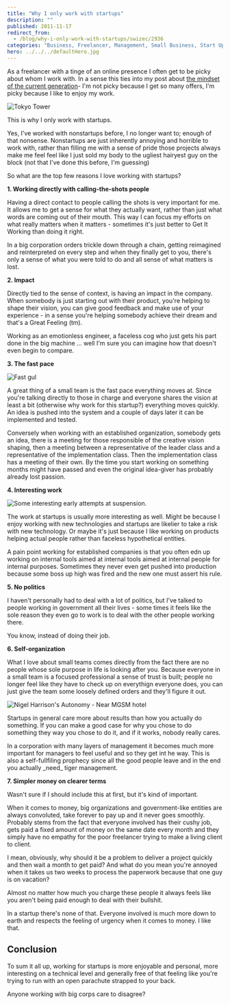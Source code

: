 ```yaml
---
title: "Why I only work with startups"
description: ""
published: 2011-11-17
redirect_from:
  - /blog/why-i-only-work-with-startups/swizec/2936
categories: "Business, Freelancer, Management, Small Business, Start Up, Startup company, Uncategorized"
hero: ../../../defaultHero.jpg
---
```


As a freelancer with a tinge of an online presence I often get to be picky about whom I work with. In a sense this ties into my post about [the mindset of the current generation](https://swizec.com/blog/we-are-not-generation-sell/)- I'm not picky because I get so many offers, I'm picky because I like to enjoy my work.

![Tokyo Tower](https://swizec.com/wp-content/uploads/2011/11/4610893696_7d66700b4d_m1.jpg)

This is why I only work with startups.

Yes, I've worked with nonstartups before, I no longer want to; enough of that nonsense. Nonstartups are just inherently annoying and horrible to work with, rather than filling me with a sense of pride those projects always make me feel feel like I just sold my body to the ugliest hairyest guy on the block (not that I've done this before, I'm guessing)

So what are the top few reasons I love working with startups?

**1. Working directly with calling-the-shots people**

Having a direct contact to people calling the shots is very important for me. It allows me to get a sense for what they actually want, rather than just what words are coming out of their mouth. This way I can focus my efforts on what really matters when it matters - sometimes it's just better to Get It Working than doing it right.

In a big corporation orders trickle down through a chain, getting reimagined and reinterpreted on every step and when they finally get to you, there's only a sense of what you were told to do and all sense of what matters is lost.

**2. Impact**

Directly tied to the sense of context, is having an impact in the company. When somebody is just starting out with their product, you're helping to shape their vision, you can give good feedback and make use of your experience - in a sense you're helping somebody achieve their dream and that's a Great Feeling (tm).

Working as an emotionless engineer, a faceless cog who just gets his part done in the big machine ... well I'm sure you can imagine how that doesn't even begin to compare.

**3. The fast pace**

![Fast gul](https://swizec.com/wp-content/uploads/2011/11/4631606862_5148f506ef_m3.jpg)

A great thing of a small team is the fast pace everything moves at. Since you're talking directly to those in charge and everyone shares the vision at least a bit (otherwise why work for this startup?) everything moves quickly. An idea is pushed into the system and a couple of days later it can be implemented and tested.

Conversely when working with an established organization, somebody gets an idea, there is a meeting for those responsible of the creative vision shaping, then a meeting between a representative of the leader class and a representative of the implementation class. Then the implementation class has a meeting of their own. By the time you start working on something months might have passed and even the original idea-giver has probably already lost passion.

**4. Interesting work**

![Some interesting early attempts at suspension.](https://swizec.com/wp-content/uploads/2011/11/300px-Bicycle_Wheels1.jpg)

The work at startups is usually more interesting as well. Might be because I enjoy working with new technologies and startups are likelier to take a risk with new technology. Or maybe it's just because I like working on products helping actual people rather than faceless hypothetical entities.

A pain point working for established companies is that you often edn up working on internal tools aimed at internal tools aimed at internal people for internal purposes. Sometimes they never even get pushed into production because some boss up high was fired and the new one must assert his rule.

**5. No politics**

I haven't personally had to deal with a lot of politics, but I've talked to people working in government all their lives - some times it feels like the sole reason they even go to work is to deal with the other people working there.

You know, instead of doing their job.

**6. Self-organization**

What I love about small teams comes directly from the fact there are no people whose sole purpose in life is looking after you. Because everyone in a small team is a focused professional a sense of trust is built; people no longer feel like they have to check up on everythign everyone does, you can just give the team some loosely defined orders and they'll figure it out.

![Nigel Harrison's Autonomy - Near MGSM hotel](https://swizec.com/wp-content/uploads/2011/11/300px-SculptureMQ23.jpg)

Startups in general care more about results than how you actually do something. If you can make a good case for why you chose to do something they way you chose to do it, and if it works, nobody really cares.

In a corporation with many layers of management it becomes much more important for managers to feel useful and so they get int he way. This is also a self-fullfiling prophecy since all the good people leave and in the end you actually \_need\_ tiger management.

**7. Simpler money on clearer terms**

Wasn't sure if I should include this at first, but it's kind of important.

When it comes to money, big organizations and government-like entities are always convoluted, take forever to pay up and it never goes smoothly. Probably stems from the fact that everyone involved has their cushy job, gets paid a fixed amount of money on the same date every month and they simply have no empathy for the poor freelancer trying to make a living client to client.

I mean, obviously, why should it be a problem to deliver a project quickly and then wait a month to get paid? And what do you mean you're annoyed when it takes us two weeks to process the paperwork because that one guy is on vacation?

Almost no matter how much you charge these people it always feels like you aren't being paid enough to deal with their bullshit.

In a startup there's none of that. Everyone involved is much more down to earth and respects the feeling of urgency when it comes to money. I like that.

## Conclusion

To sum it all up, working for startups is more enjoyable and personal, more interesting on a technical level and generally free of that feeling like you're trying to run with an open parachute strapped to your back.

Anyone working with big corps care to disagree?